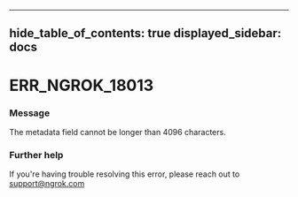 

---
hide_table_of_contents: true
displayed_sidebar: docs
---


# ERR_NGROK_18013

### Message
The metadata field cannot be longer than 4096 characters.

<ErrorDetails error="err_ngrok_18013" />



### Further help
If you're having trouble resolving this error, please reach out to [support@ngrok.com](mailto:support@ngrok.com?subject=Help%20with%20ERR_NGROK_18013)

